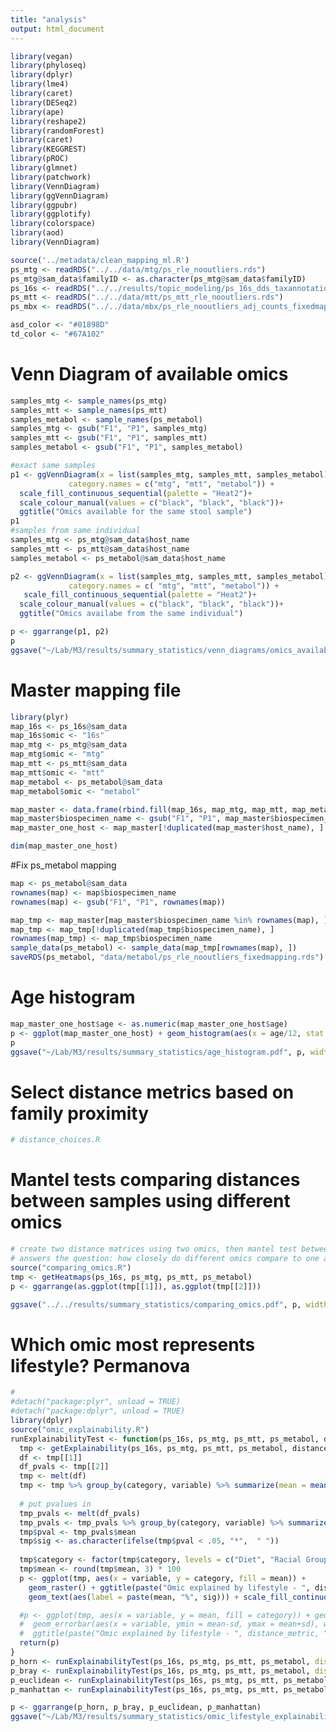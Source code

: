 ```yaml
---
title: "analysis"
output: html_document
---
```


```r
library(vegan)
library(phyloseq)
library(dplyr)
library(lme4)
library(caret)
library(DESeq2)
library(ape)
library(reshape2)
library(randomForest)
library(caret)
library(KEGGREST)
library(pROC)
library(glmnet)
library(patchwork)
library(VennDiagram)
library(ggVennDiagram)
library(ggpubr)
library(ggplotify)
library(colorspace)
library(aod)
library(VennDiagram)

```

```r
source('../metadata/clean_mapping_ml.R')
ps_mtg <- readRDS("../../data/mtg/ps_rle_nooutliers.rds")
ps_mtg@sam_data$familyID <- as.character(ps_mtg@sam_data$familyID)
ps_16s <- readRDS("../../results/topic_modeling/ps_16s_dds_taxannotation.rds")
ps_mtt <- readRDS("../../data/mtt/ps_mtt_rle_nooutliers.rds")
ps_mbx <- readRDS("../../data/mbx/ps_rle_nooutliers_adj_counts_fixedmapping.rds")

```

```r
asd_color <- "#01898D"
td_color <- "#67A102"
```

# Venn Diagram of available omics
```r


samples_mtg <- sample_names(ps_mtg)
samples_mtt <- sample_names(ps_mtt)
samples_metabol <- sample_names(ps_metabol)
samples_mtg <- gsub("F1", "P1", samples_mtg)
samples_mtt <- gsub("F1", "P1", samples_mtt)
samples_metabol <- gsub("F1", "P1", samples_metabol)

#exact same samples
p1 <- ggVennDiagram(x = list(samples_mtg, samples_mtt, samples_metabol),
             category.names = c("mtg", "mtt", "metabol")) +
  scale_fill_continuous_sequential(palette = "Heat2")+
  scale_colour_manual(values = c("black", "black", "black"))+
  ggtitle("Omics available for the same stool sample")
p1
#samples from same individual
samples_mtg <- ps_mtg@sam_data$host_name
samples_mtt <- ps_mtt@sam_data$host_name
samples_metabol <- ps_metabol@sam_data$host_name

p2 <- ggVennDiagram(x = list(samples_mtg, samples_mtt, samples_metabol),
             category.names = c( "mtg", "mtt", "metabol")) +
   scale_fill_continuous_sequential(palette = "Heat2")+
  scale_colour_manual(values = c("black", "black", "black"))+
  ggtitle("Omics availabe from the same individual")
```

```r
p <- ggarrange(p1, p2)
p
ggsave("~/Lab/M3/results/summary_statistics/venn_diagrams/omics_available.pdf", p, width= 8)
```

# Master mapping file
```r
library(plyr)
map_16s <- ps_16s@sam_data
map_16s$omic <- "16s"
map_mtg <- ps_mtg@sam_data
map_mtg$omic <- "mtg"
map_mtt <- ps_mtt@sam_data
map_mtt$omic <- "mtt"
map_metabol <- ps_metabol@sam_data
map_metabol$omic <- "metabol"

map_master <- data.frame(rbind.fill(map_16s, map_mtg, map_mtt, map_metabol))
map_master$biospecimen_name <- gsub("F1", "P1", map_master$biospecimen_name)
map_master_one_host <- map_master[!duplicated(map_master$host_name), ]

dim(map_master_one_host)
```
#Fix ps_metabol mapping
```r
map <- ps_metabol@sam_data
rownames(map) <- map$biospecimen_name
rownames(map) <- gsub("F1", "P1", rownames(map))

map_tmp <- map_master[map_master$biospecimen_name %in% rownames(map), ]
map_tmp <- map_tmp[!duplicated(map_tmp$biospecimen_name), ]
rownames(map_tmp) <- map_tmp$biospecimen_name
sample_data(ps_metabol) <- sample_data(map_tmp[rownames(map), ])
saveRDS(ps_metabol, "data/metabol/ps_rle_nooutliers_fixedmapping.rds")
```


# Age histogram
```r
map_master_one_host$age <- as.numeric(map_master_one_host$age)
p <- ggplot(map_master_one_host) + geom_histogram(aes(x = age/12, stat = "count",  fill = phenotype), color = 'grey',  alpha = 0.3) + ylab("Count") + xlab("Age in years") + theme_classic() + scale_fill_manual(values = list("A" = asd_color, "N" = td_color))+ scale_color_manual(values = list("A" = asd_color, "N" = td_color))
p
ggsave("~/Lab/M3/results/summary_statistics/age_histogram.pdf", p, width = 3, height = 3)
```

# Select distance metrics based on family proximity
```r
# distance_choices.R
```

# Mantel tests comparing distances between samples using different omics
```r
# create two distance matrices using two omics, then mantel test between the distance matrices
# answers the question: how closely do different omics compare to one another in distinguishing between samples
source("comparing_omics.R")
tmp <- getHeatmaps(ps_16s, ps_mtg, ps_mtt, ps_metabol)
p <- ggarrange(as.ggplot(tmp[[1]]), as.ggplot(tmp[[2]]))

ggsave("../../results/summary_statistics/comparing_omics.pdf", p, width = 8, height = 4)
```

# Which omic most represents lifestyle? Permanova
```r
# 
#detach("package:plyr", unload = TRUE)
#detach("package:dplyr", unload = TRUE)
library(dplyr)
source("omic_explainability.R")
runExplainabilityTest <- function(ps_16s, ps_mtg, ps_mtt, ps_metabol, distance_metric){
  tmp <- getExplainability(ps_16s, ps_mtg, ps_mtt, ps_metabol, distance_metric) #bootstrap 10 random subsets of 50 samples to run permanova
  df <- tmp[[1]]
  df_pvals <- tmp[[2]]
  tmp <- melt(df)
  tmp <- tmp %>% group_by(category, variable) %>% summarize(mean = mean(value), sd = sd(value))
  
  # put pvalues in
  tmp_pvals <- melt(df_pvals)
  tmp_pvals <- tmp_pvals %>% group_by(category, variable) %>% summarize(mean = mean(value))
  tmp$pval <- tmp_pvals$mean
  tmp$sig <- as.character(ifelse(tmp$pval < .05, "*",  " "))
  
  tmp$category <- factor(tmp$category, levels = c("Diet", "Racial Group", "Sex", "Age", "Stool_freq","Probiotic",  "Csection", "Vitamin B", "Dietary Supplement", "Dog", "Phenotype"))
  tmp$mean <- round(tmp$mean, 3) * 100
  p <- ggplot(tmp, aes(x = variable, y = category, fill = mean)) + 
    geom_raster() + ggtitle(paste("Omic explained by lifestyle - ", distance_metric, " distance"))+
    geom_text(aes(label = paste(mean, "%", sig))) + scale_fill_continuous_sequential(palette = "Heat2")

  #p <- ggplot(tmp, aes(x = variable, y = mean, fill = category)) + geom_bar(stat = "identity", position = "dodge") + ylim(0, 1) + ylab("% variability explained by variable in omic")+
  #  geom_errorbar(aes(x = variable, ymin = mean-sd, ymax = mean+sd), width = 0.2, position=position_dodge(width=0.9))+
  #  ggtitle(paste("Omic explained by lifestyle - ", distance_metric, " distance"))
  return(p)
}
p_horn <- runExplainabilityTest(ps_16s, ps_mtg, ps_mtt, ps_metabol, distance_metric = "horn")
p_bray <- runExplainabilityTest(ps_16s, ps_mtg, ps_mtt, ps_metabol, distance_metric = "bray")
p_euclidean <- runExplainabilityTest(ps_16s, ps_mtg, ps_mtt, ps_metabol, distance_metric = "euclidean")
p_manhattan <- runExplainabilityTest(ps_16s, ps_mtg, ps_mtt, ps_metabol, distance_metric = "manhattan")

p <- ggarrange(p_horn, p_bray, p_euclidean, p_manhattan)
ggsave("~/Lab/M3/results/summary_statistics/omic_lifestyle_explainability.pdf", p, width= 11, height = 7)



```










